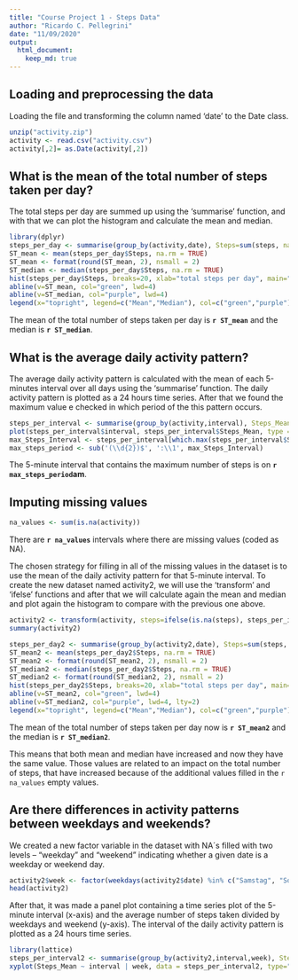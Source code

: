 ```yaml
---
title: "Course Project 1 - Steps Data"
author: "Ricardo C. Pellegrini"
date: "11/09/2020"
output: 
  html_document:
    keep_md: true
---
```


## Loading and preprocessing the data
Loading the file and transforming the column named 'date' to the Date class.
```r
unzip("activity.zip")
activity <- read.csv("activity.csv")
activity[,2]= as.Date(activity[,2])
```

## What is the mean of the total number of steps taken per day?

The total steps per day are summed up using the 'summarise' function, and with that we can plot the histogram and calculate the mean and median.

```r
library(dplyr)
steps_per_day <- summarise(group_by(activity,date), Steps=sum(steps, na.rm = TRUE))
ST_mean <- mean(steps_per_day$Steps, na.rm = TRUE)
ST_mean <- format(round(ST_mean, 2), nsmall = 2)
ST_median <- median(steps_per_day$Steps, na.rm = TRUE)
hist(steps_per_day$Steps, breaks=20, xlab="total steps per day", main="Frequency of steps per day", xlim = c(0,25000))
abline(v=ST_mean, col="green", lwd=4)
abline(v=ST_median, col="purple", lwd=4)
legend(x="topright", legend=c("Mean","Median"), col=c("green","purple"), bty="n", lwd=2.5)
```

The mean of the total number of steps taken per day is **`r ST_mean`** and the median is **`r ST_median`**.



## What is the average daily activity pattern?

The average daily activity pattern is calculated with the mean of each 5-minutes interval over all days using the 'summarise' function. The daily activity pattern is plotted as a 24 hours time series. After that we found the maximum value e checked in which period of the this pattern occurs.

```r
steps_per_interval <- summarise(group_by(activity,interval), Steps_Mean=mean(steps, na.rm = TRUE))
plot(steps_per_interval$interval, steps_per_interval$Steps_Mean, type = "l", xlab="24 Hours Period Separated in 5 Minutes Interval (hhmm format)", main="Daily Activity Pattern", ylab = "Mean of the Steps"  , xlim = c(0,2400))
max_Steps_Interval <- steps_per_interval[which.max(steps_per_interval$Steps_Mean),1]
max_steps_period <- sub('(\\d{2})$', ':\\1', max_Steps_Interval)
```
The 5-minute interval that contains the maximum number of steps is on **`r max_steps_period`am**.

## Imputing missing values

```r
na_values <- sum(is.na(activity))
```
There are **`r na_values`** intervals where there are missing values (coded as NA).

The chosen strategy for filling in all of the missing values in the dataset is to use the mean of the daily activity pattern for that 5-minute interval. To create the new dataset named activity2, we will use the 'transform' and 'ifelse' functions and after that we will calculate again the mean and median and plot again the histogram to compare with the previous one above. 

```r
activity2 <- transform(activity, steps=ifelse(is.na(steps), steps_per_interval$Steps_Mean, steps))
summary(activity2)
```

```r
steps_per_day2 <- summarise(group_by(activity2,date), Steps=sum(steps, na.rm = TRUE))
ST_mean2 <- mean(steps_per_day2$Steps, na.rm = TRUE)
ST_mean2 <- format(round(ST_mean2, 2), nsmall = 2)
ST_median2 <- median(steps_per_day2$Steps, na.rm = TRUE)
ST_median2 <- format(round(ST_median2, 2), nsmall = 2)
hist(steps_per_day2$Steps, breaks=20, xlab="total steps per day", main="Frequency of steps per day", ylim=c(0,20) ,xlim = c(0,25000))
abline(v=ST_mean2, col="green", lwd=4)
abline(v=ST_median2, col="purple", lwd=4, lty=2)
legend(x="topright", legend=c("Mean","Median"), col=c("green","purple"), bty="n", lwd=2.5)
```
The mean of the total number of steps taken per day now is **`r ST_mean2`** and the median is **`r ST_median2`**.

This means that both mean and median have increased and now they have the same value. Those values are related to an impact on the total number of steps, that have increased because of the additional values filled in the `r na_values` empty values.

## Are there differences in activity patterns between weekdays and weekends?

We created a new factor variable in the dataset with NA´s filled with two levels -- "weekday" and "weekend" indicating whether a given date is a weekday or weekend day.

```r
activity2$week <- factor(weekdays(activity2$date) %in% c("Samstag", "Sonntag"), labels = c("weekday", "weekend"))
head(activity2)
```

After that, it was made a panel plot containing a time series plot of the 5-minute interval (x-axis) and the average number of steps taken divided by weekdays and weekend (y-axis). The interval of the daily activity pattern is plotted as a 24 hours time series.

```r
library(lattice)
steps_per_interval2 <- summarise(group_by(activity2,interval,week), Steps_Mean=mean(steps, na.rm = TRUE))
xyplot(Steps_Mean ~ interval | week, data = steps_per_interval2, type="l", main= "Daily Activity Pattern" ,layout = c(1,2))
```


